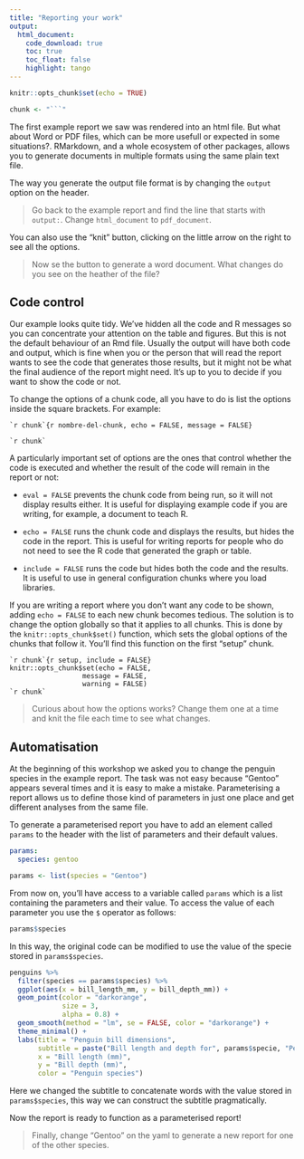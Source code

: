 ```yaml
---
title: "Reporting your work"
output: 
  html_document:
    code_download: true
    toc: true
    toc_float: false
    highlight: tango
---
```


```r
knitr::opts_chunk$set(echo = TRUE)

chunk <- "```"
```


The first example report we saw was rendered into an html file. But what about Word or PDF files, which can be more usefull or expected in some situations?. RMarkdown, and a whole ecosystem of other packages, allows you to generate documents in multiple formats using the same plain text file.

The way you generate the output file format is by changing the `output` option on the header.

> Go back to the example report and find the line that starts with `output:`. Change `html_document` to `pdf_document`.

You can also use the "knit" button, clicking on the little arrow on the right to see all the options. 

> Now se the button to generate a word document. What changes do you see on the heather of the file?

## Code control

Our example looks quite tidy. We've hidden all the code and R messages so you can concentrate your attention on the table and figures. But this is not the default behaviour of an Rmd file. Usually the output will have both code and output, which is fine when you or the person that will read the report wants to see the code that generates those results, but it might not be what the final audience of the report might need. It's up to you to decide if you want to show the code or not. 

To change the options of a chunk code, all you have to do is list the options inside the square brackets. For example:

    `r chunk`{r nombre-del-chunk, echo = FALSE, message = FALSE}
    
    `r chunk`

A particularly important set of options are the ones that control whether the code is executed and whether the result of the code will remain in the report or not:

* `eval = FALSE` prevents the chunk code from being run, so it will not display results either. It is useful for displaying example code if you are writing, for example, a document to teach R.

* `echo = FALSE` runs the chunk code and displays the results, but hides the code in the report. This is useful for writing reports for people who do not need to see the R code that generated the graph or table.

* `include = FALSE` runs the code but hides both the code and the results. It is useful to use in general configuration chunks where you load libraries.

If you are writing a report where you don't want any code to be shown, adding `echo = FALSE` to each new chunk becomes tedious. The solution is to change the option globally so that it applies to all chunks. This is done by the `knitr::opts_chunk$set()` function, which sets the global options of the chunks that follow it. You'll find this function on the first "setup" chunk.

    `r chunk`{r setup, include = FALSE}
    knitr::opts_chunk$set(echo = FALSE, 
                      message = FALSE,
                      warning = FALSE)
    `r chunk`
    
> Curious about how the options works? Change them one at a time and knit the file each time to see what changes.

## Automatisation

At the beginning of this workshop we asked you to change the penguin species in the example report. The task was not easy because "Gentoo" appears several times and it is easy to make a mistake. Parameterising a report allows us to define those kind of parameters in just one place and get different analyses from the same file. 

To generate a parameterised report you have to add an element called `params` to the header with the list of parameters and their default values.

```yaml
params:
  species: gentoo
```

```r
params <- list(species = "Gentoo")
```

From now on, you'll have access to a variable called `params` which is a list containing the parameters and their value. To access the value of each parameter you use the `$` operator as follows:

```r
params$species
```

In this way, the original code can be modified to use the value of the specie stored in `params$species`.

```r
penguins %>% 
  filter(species == params$species) %>% 
  ggplot(aes(x = bill_length_mm, y = bill_depth_mm)) +
  geom_point(color = "darkorange",
             size = 3,
             alpha = 0.8) +
  geom_smooth(method = "lm", se = FALSE, color = "darkorange") +
  theme_minimal() +
  labs(title = "Penguin bill dimensions",
       subtitle = paste("Bill length and depth for", params$specie, "Penguins at Palmer Station LTER"),
       x = "Bill length (mm)",
       y = "Bill depth (mm)",
       color = "Penguin species") 
```

Here we changed the subtitle to concatenate words with the value stored in `params$species`, this way we can construct the subtitle pragmatically.

Now the report is ready to function as a parameterised report!

> Finally, change "Gentoo" on the yaml to generate a new report for one of the other species. 